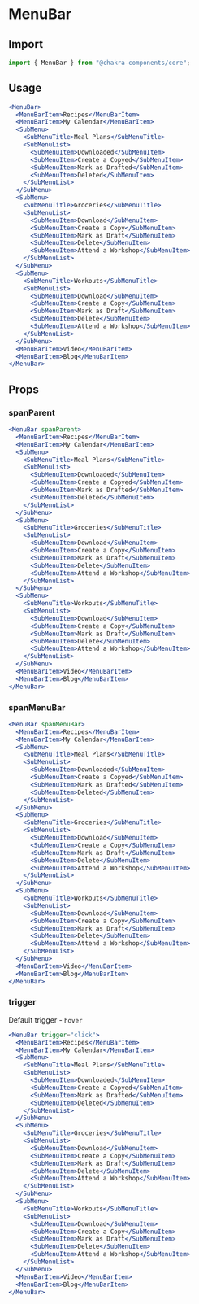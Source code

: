 # MenuBar

## Import

```js
import { MenuBar } from "@chakra-components/core";
```

## Usage

```jsx
<MenuBar>
  <MenuBarItem>Recipes</MenuBarItem>
  <MenuBarItem>My Calendar</MenuBarItem>
  <SubMenu>
    <SubMenuTitle>Meal Plans</SubMenuTitle>
    <SubMenuList>
      <SubMenuItem>Downloaded</SubMenuItem>
      <SubMenuItem>Create a Copyed</SubMenuItem>
      <SubMenuItem>Mark as Drafted</SubMenuItem>
      <SubMenuItem>Deleted</SubMenuItem>
    </SubMenuList>
  </SubMenu>
  <SubMenu>
    <SubMenuTitle>Groceries</SubMenuTitle>
    <SubMenuList>
      <SubMenuItem>Download</SubMenuItem>
      <SubMenuItem>Create a Copy</SubMenuItem>
      <SubMenuItem>Mark as Draft</SubMenuItem>
      <SubMenuItem>Delete</SubMenuItem>
      <SubMenuItem>Attend a Workshop</SubMenuItem>
    </SubMenuList>
  </SubMenu>
  <SubMenu>
    <SubMenuTitle>Workouts</SubMenuTitle>
    <SubMenuList>
      <SubMenuItem>Download</SubMenuItem>
      <SubMenuItem>Create a Copy</SubMenuItem>
      <SubMenuItem>Mark as Draft</SubMenuItem>
      <SubMenuItem>Delete</SubMenuItem>
      <SubMenuItem>Attend a Workshop</SubMenuItem>
    </SubMenuList>
  </SubMenu>
  <MenuBarItem>Video</MenuBarItem>
  <MenuBarItem>Blog</MenuBarItem>
</MenuBar>
```

## Props

### spanParent

```jsx
<MenuBar spanParent>
  <MenuBarItem>Recipes</MenuBarItem>
  <MenuBarItem>My Calendar</MenuBarItem>
  <SubMenu>
    <SubMenuTitle>Meal Plans</SubMenuTitle>
    <SubMenuList>
      <SubMenuItem>Downloaded</SubMenuItem>
      <SubMenuItem>Create a Copyed</SubMenuItem>
      <SubMenuItem>Mark as Drafted</SubMenuItem>
      <SubMenuItem>Deleted</SubMenuItem>
    </SubMenuList>
  </SubMenu>
  <SubMenu>
    <SubMenuTitle>Groceries</SubMenuTitle>
    <SubMenuList>
      <SubMenuItem>Download</SubMenuItem>
      <SubMenuItem>Create a Copy</SubMenuItem>
      <SubMenuItem>Mark as Draft</SubMenuItem>
      <SubMenuItem>Delete</SubMenuItem>
      <SubMenuItem>Attend a Workshop</SubMenuItem>
    </SubMenuList>
  </SubMenu>
  <SubMenu>
    <SubMenuTitle>Workouts</SubMenuTitle>
    <SubMenuList>
      <SubMenuItem>Download</SubMenuItem>
      <SubMenuItem>Create a Copy</SubMenuItem>
      <SubMenuItem>Mark as Draft</SubMenuItem>
      <SubMenuItem>Delete</SubMenuItem>
      <SubMenuItem>Attend a Workshop</SubMenuItem>
    </SubMenuList>
  </SubMenu>
  <MenuBarItem>Video</MenuBarItem>
  <MenuBarItem>Blog</MenuBarItem>
</MenuBar>
```

### spanMenuBar

```jsx
<MenuBar spanMenuBar>
  <MenuBarItem>Recipes</MenuBarItem>
  <MenuBarItem>My Calendar</MenuBarItem>
  <SubMenu>
    <SubMenuTitle>Meal Plans</SubMenuTitle>
    <SubMenuList>
      <SubMenuItem>Downloaded</SubMenuItem>
      <SubMenuItem>Create a Copyed</SubMenuItem>
      <SubMenuItem>Mark as Drafted</SubMenuItem>
      <SubMenuItem>Deleted</SubMenuItem>
    </SubMenuList>
  </SubMenu>
  <SubMenu>
    <SubMenuTitle>Groceries</SubMenuTitle>
    <SubMenuList>
      <SubMenuItem>Download</SubMenuItem>
      <SubMenuItem>Create a Copy</SubMenuItem>
      <SubMenuItem>Mark as Draft</SubMenuItem>
      <SubMenuItem>Delete</SubMenuItem>
      <SubMenuItem>Attend a Workshop</SubMenuItem>
    </SubMenuList>
  </SubMenu>
  <SubMenu>
    <SubMenuTitle>Workouts</SubMenuTitle>
    <SubMenuList>
      <SubMenuItem>Download</SubMenuItem>
      <SubMenuItem>Create a Copy</SubMenuItem>
      <SubMenuItem>Mark as Draft</SubMenuItem>
      <SubMenuItem>Delete</SubMenuItem>
      <SubMenuItem>Attend a Workshop</SubMenuItem>
    </SubMenuList>
  </SubMenu>
  <MenuBarItem>Video</MenuBarItem>
  <MenuBarItem>Blog</MenuBarItem>
</MenuBar>
```

### trigger

Default trigger - `hover`

```jsx
<MenuBar trigger="click">
  <MenuBarItem>Recipes</MenuBarItem>
  <MenuBarItem>My Calendar</MenuBarItem>
  <SubMenu>
    <SubMenuTitle>Meal Plans</SubMenuTitle>
    <SubMenuList>
      <SubMenuItem>Downloaded</SubMenuItem>
      <SubMenuItem>Create a Copyed</SubMenuItem>
      <SubMenuItem>Mark as Drafted</SubMenuItem>
      <SubMenuItem>Deleted</SubMenuItem>
    </SubMenuList>
  </SubMenu>
  <SubMenu>
    <SubMenuTitle>Groceries</SubMenuTitle>
    <SubMenuList>
      <SubMenuItem>Download</SubMenuItem>
      <SubMenuItem>Create a Copy</SubMenuItem>
      <SubMenuItem>Mark as Draft</SubMenuItem>
      <SubMenuItem>Delete</SubMenuItem>
      <SubMenuItem>Attend a Workshop</SubMenuItem>
    </SubMenuList>
  </SubMenu>
  <SubMenu>
    <SubMenuTitle>Workouts</SubMenuTitle>
    <SubMenuList>
      <SubMenuItem>Download</SubMenuItem>
      <SubMenuItem>Create a Copy</SubMenuItem>
      <SubMenuItem>Mark as Draft</SubMenuItem>
      <SubMenuItem>Delete</SubMenuItem>
      <SubMenuItem>Attend a Workshop</SubMenuItem>
    </SubMenuList>
  </SubMenu>
  <MenuBarItem>Video</MenuBarItem>
  <MenuBarItem>Blog</MenuBarItem>
</MenuBar>
```
